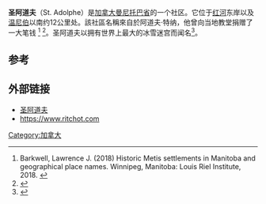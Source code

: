 {{Infobox settlement
|official_name          = 圣阿道夫
|image_skyline          = A Maze in Corn, 1351 Provincial Rd 200, St. Adolphe (494381) (12113002344).jpg
|image_caption          = 
|image_flag             = 
|image_seal             = 
|nickname               = 
|motto                  =
|image_map              = 
|mapsize                = 205px
|map_caption            = 
|pushpin_map            = Canada Manitoba
|pushpin_label          = 圣阿道夫
|pushpin_label_position = top
|pushpin_map_caption    = 圣阿道夫的地理位置
|coordinates            = {{coord|49|40|31|N|97|06|35|W|region:CA-MB|display=inline,title}}
|subdivision_type       = 國家
|subdivision_name       = [[加拿大|加拿大]]
|subdivision_type1      = [[加拿大行政区划|加拿大行政区划]]
|subdivision_type2      = 地區
|subdivision_type3      = 
|subdivision_name1      = [[曼尼托巴省|曼尼托巴省]]
|subdivision_name2      = {{link-en|伊士曼地区|Eastman Region, Manitoba}}
|subdivision_name3      = 
|established_title      = 建立
|established_date       = 1857 <ref name="joiedevivremanitoba.com">{{cite web|url=http://joiedevivremanitoba.com/en/destinations/southwest-region/category/st-adolphe|title=St. Adolphe - Southwest Region - Destinations - Joie de Vivre|website=joiedevivremanitoba.com|accessdate=24 September 2018|archive-date=2014-11-05|archive-url=https://web.archive.org/web/20141105183804/http://joiedevivremanitoba.com/en/destinations/southwest-region/category/st-adolphe}}</ref>
|established_title2     = 
|established_date2      = 
|established_title3     =
|established_date3      = 

|area_magnitude         = 
|area_total_km2         = 
|area_land_km2          = 
|area_water_km2         = 
|area_water_percent     = 
|elevation_m            = 234<ref>{{Cite web|url=https://www.freemaptools.com/elevation-finder.htm|title=Elevation Finder|website=www.freemaptools.com|access-date=2021-02-21|archive-date=2020-04-20|archive-url=https://web.archive.org/web/20200420193017/https://www.freemaptools.com/elevation-finder.htm}}</ref>
|elevation_ft           = 769
|population_total       = 1362
|population_as_of       = [[2016年加拿大人口普查|2016年加拿大人口普查]]<ref>{{Cite web|url=https://www12.statcan.gc.ca/census-recensement/2016/dp-pd/prof/details/page.cfm?Lang=E&Geo1=POPC&Code1=1254&Geo2=PR&Code2=46&Data=Count&SearchText=St.+Adolphe&SearchType=Begins&SearchPR=01&B1=All&GeoLevel=PR&GeoCode=1254&TABID=1|title=Census Profile, 2016 Census - St. Adolphe [Population centre], Manitoba and Manitoba [Province]|first=Statistics Canada|last=Government of Canada|date=February 8, 2017|website=www12.statcan.gc.ca}}</ref>
|population_density_km2 = 853.9
|population_note        = 
|postal_code_type       = 郵政編碼
|postal_code            = R5A 1A1, R5A 1A2, & R5A 1A3, R5A 1A8 <ref>{{cite web|url=http://www.ezpostalcodes.com/street/MANITOBA/ST_ADOLPHE/ST_ADOLPHE|title=POSTAL CODES ST ADOLPHE, ST ADOLPHE, MANITOBA|website=www.ezpostalcodes.com|accessdate=24 September 2018|archive-date=2019-09-09|archive-url=https://web.archive.org/web/20190909140734/http://www.ezpostalcodes.com/street/MANITOBA/ST_ADOLPHE/ST_ADOLPHE}}</ref>
|website                = {{Official URL}}

|timezone               = [[北美中部时区|北美中部时区]]
|utc_offset             = -6
|timezone_DST           = [[北美中部时区|北美中部时区]]
|utc_offset_DST         = -5
}}
'''圣阿道夫'''（St. Adolphe）是[[加拿大|加拿大]][[曼尼托巴省|曼尼托巴省]]的一个社区。它位于[[红河_(温尼伯湖)|红河]]东岸以及[[温尼伯|温尼伯]]以南约12公里处。該社區名稱來自於阿道夫·特纳，他曾向当地教堂捐赠了一大笔钱 <ref>Barkwell, Lawrence J. (2018) Historic Metis settlements in Manitoba and geographical place names. Winnipeg, Manitoba: Louis Riel Institute, 2018. {{ISBN|978-1-927531-1-81}}</ref> <ref name=":0">{{Cite web |url=https://www.gov.mb.ca/sd/pubs/forest_lands/cdgnm.pdf |title=存档副本 |access-date=2021-02-21 |archive-date=2019-12-21 |archive-url=https://web.archive.org/web/20191221203238/https://www.gov.mb.ca/sd/pubs/forest_lands/cdgnm.pdf }}</ref>。圣阿道夫以拥有世界上最大的冰雪迷宫而闻名<ref name="auto1">{{Cite web|title=Welcome To St. Adolphe: Home Of The World's Biggest Snow Maze|url=https://steinbachonline.com/local/welcome-to-st-adolphe-home-of-the-world-s-biggest-snow-maze|accessdate=2019-02-18|author=Gerbrandt|first=Connor|work=Steinbachonline.com|language=en-gb|archive-date=2019-02-18|archive-url=https://web.archive.org/web/20190218141927/https://steinbachonline.com/local/welcome-to-st-adolphe-home-of-the-world-s-biggest-snow-maze}}</ref>。

== 参考 ==
{{Reflist}}

== 外部链接 ==

* [http://st-adolphe.community-info.ca/ 圣阿道夫] {{Wayback|url=http://st-adolphe.community-info.ca/ |date=20101130221841 }}
* https://www.ritchot.com {{Wayback|url=https://www.ritchot.com/ |date=20201128011652 }}

[[Category:加拿大|Category:加拿大]]